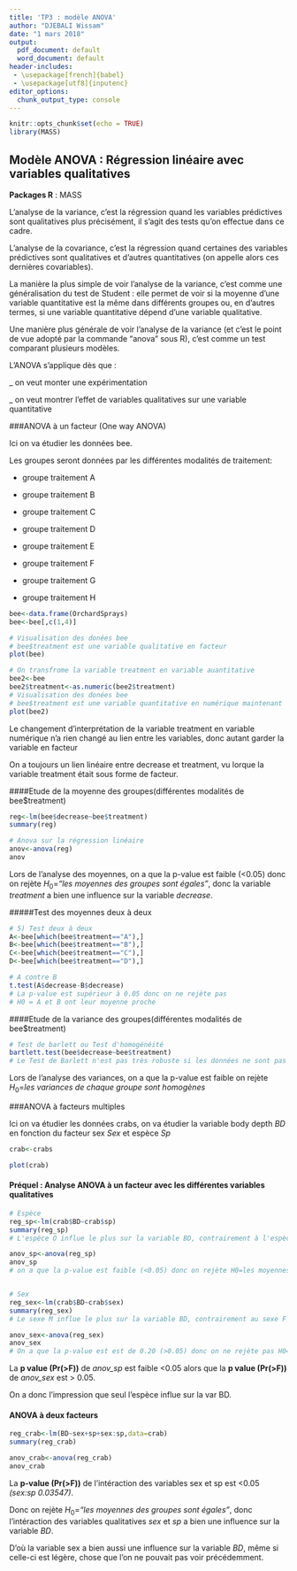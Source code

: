 ---
title: 'TP3 : modèle ANOVA'
author: "DJEBALI Wissam"
date: "1 mars 2018"
output:
  pdf_document: default
  word_document: default
header-includes: 
 - \usepackage[french]{babel}
 - \usepackage[utf8]{inputenc}
editor_options:
  chunk_output_type: console
---

```{r setup, include=FALSE}
knitr::opts_chunk$set(echo = TRUE)
library(MASS)
```

## Modèle ANOVA : Régression linéaire avec variables qualitatives

**Packages R** : MASS

<!--https://perso.univ-rennes1.fr/valerie.monbet/ExposesM2/2013/anova.pdf-->
L'analyse de la variance, c'est la régression quand les variables prédictives sont qualitatives plus précisément, il s'agit des tests qu'on effectue dans ce cadre.

L'analyse de la covariance, c'est la régression quand certaines des variables prédictives sont qualitatives et d'autres quantitatives (on appelle alors ces dernières covariables).

La manière la plus simple de voir l'analyse de la variance, c'est comme une généralisation du test de Student : elle permet de voir si la moyenne d'une variable quantitative est la même dans différents groupes ou, en d'autres termes, si une variable quantitative dépend d'une variable qualitative.

Une manière plus générale de voir l'analyse de la variance (et c'est le point de vue adopté par la commande "anova" sous R), c'est comme un test comparant plusieurs modèles.

L'ANOVA s'applique dès que :

_ on veut monter une expérimentation

_ on veut montrer l'effet de variables qualitatives sur une variable quantitative

###ANOVA à un facteur (One way ANOVA)

Ici on va étudier les données bee.

Les groupes seront données par les différentes modalités de traitement:

- groupe traitement A

- groupe traitement B

- groupe traitement C

- groupe traitement D

- groupe traitement E

- groupe traitement F

- groupe traitement G

- groupe traitement H


```{r}
bee<-data.frame(OrchardSprays)
bee<-bee[,c(1,4)]

# Visualisation des donées bee
# bee$treatment est une variable qualitative en facteur
plot(bee)

# On transfrome la variable treatment en variable auantitative
bee2<-bee
bee2$treatment<-as.numeric(bee2$treatment)
# Visualisation des donées bee
# bee$treatment est une variable quantitative en numérique maintenant
plot(bee2)

```


Le changement d'interprétation de la variable treatment en variable numérique n'a rien changé au lien entre les variables, donc autant garder la variable en facteur

On a toujours un lien linéaire entre decrease et treatment, vu lorque la variable treatment était sous forme de facteur.


####Etude de la moyenne des groupes(différentes modalités de bee$treatment)

```{r}
reg<-lm(bee$decrease~bee$treatment)
summary(reg)

# Anova sur la régression linéaire
anov<-anova(reg)
anov
```

Lors de l'analyse des moyennes, on a que la p-value est faible (<0.05) donc on rejète $H_{0}=$*"les moyennes des groupes sont égales"*, donc la variable *treatment* a bien une influence sur la variable *decrease*.

#####Test des moyennes deux à deux

```{r}
# 5) Test deux à deux
A<-bee[which(bee$treatment=="A"),]
B<-bee[which(bee$treatment=="B"),]
C<-bee[which(bee$treatment=="C"),]
D<-bee[which(bee$treatment=="D"),]

# A contre B
t.test(A$decrease-B$decrease)
# La p-value est supérieur à 0.05 donc on ne rejète pas 
# H0 = A et B ont leur moyenne proche
```



####Etude de la variance des groupes(différentes modalités de bee$treatment)

```{r}
# Test de barlett ou Test d'homogénéité
bartlett.test(bee$decrease~bee$treatment)
# Le Test de Barlett n'est pas très robuste si les données ne sont pas de loi normale, mieux vaut utiliser le test de Levene ou de BrownForsythe
```

Lors de l'analyse des variances, on a que la p-value est faible on rejète $H_{0}=$*les variances de chaque groupe sont homogènes*

###ANOVA à facteurs multiples

Ici on va étudier les données crabs, on va étudier la variable body depth _BD_ en fonction du facteur sex _Sex_ et espèce _Sp_

```{r}
crab<-crabs

plot(crab)
```

#### Préquel : Analyse ANOVA à un facteur avec les différentes variables qualitatives

```{r}

# Espèce
reg_sp<-lm(crab$BD~crab$sp)
summary(reg_sp)
# L'espèce O influe le plus sur la variable BD, contrairement à l'espèce B

anov_sp<-anova(reg_sp)
anov_sp
# on a que la p-value est faible (<0.05) donc on rejète H0=les moyennes de groupes sont égales. Donc l'espèce influe bien sur la variable BD


# Sex
reg_sex<-lm(crab$BD~crab$sex)
summary(reg_sex)
# Le sexe M influe le plus sur la variable BD, contrairement au sexe F

anov_sex<-anova(reg_sex)
anov_sex
# On a que la p-value est est de 0.20 (>0.05) donc on ne rejète pas H0=les moyennes des groupes sont égales. Donc le sex n'influe pas sur la variable BD
```

La **p value (Pr(>F))** de *anov_sp* est faible <0.05 alors que la **p value (Pr(>F))** de *anov_sex* est > 0.05. 

On a donc l'impression que seul l'espèce influe sur la var BD.



#### ANOVA à deux facteurs
```{r}
reg_crab<-lm(BD~sex+sp+sex:sp,data=crab)
summary(reg_crab)

anov_crab<-anova(reg_crab)
anov_crab
```

La **p-value (Pr(>F))** de l'intéraction des variables sex et sp est <0.05 _*(sex:sp  0.03547)*_. 

Donc on rejète $H_{0}=$*"les moyennes des groupes sont égales"*, 
donc l'intéraction des variables qualitatives *sex* et *sp* a bien une influence sur la variable *BD*. 

D'où la variable sex a bien aussi une influence sur la variable *BD*, même si celle-ci est légère, chose que l'on ne pouvait pas voir précédemment.


